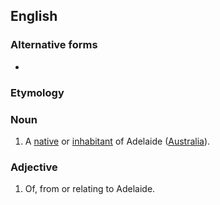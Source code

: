==English==

===Alternative forms===
* {{l|en|Adelaidian}}

===Etymology===
{{suffix|en|Adelaide|an}}

===Noun===
{{en-noun}}

# A [[native]] or [[inhabitant]] of Adelaide ([[Australia]]).

===Adjective===
{{en-adj|-}}

# Of, from or relating to Adelaide.
